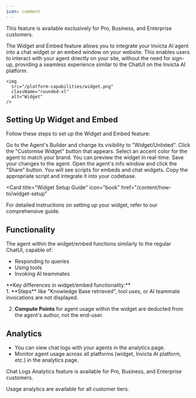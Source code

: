 ```yaml
---
icon: comment
---
```


<Info>
  This feature is available exclusively for Pro, Business, and Enterprise
  customers.
</Info>

The Widget and Embed feature allows you to integrate your Invicta AI agent into a
chat widget or an embed window on your website. This enables users to interact with
your agent directly on your site, without the need for sign-up, providing a seamless
experience similar to the ChatUI on the Invicta AI platform.

    <img
      src="/platform-capabilities/widget.png"
      className="rounded-xl"
      alt="Widget"
    />

## Setting Up Widget and Embed

Follow these steps to set up the Widget and Embed feature:

<Steps>
  <Step title="Change Agent Visibility">
    Go to the Agent's Builder and change its visibility to "Widget/Unlisted".
  </Step>
  <Step title="Customize Widget">
    Click the "Customise Widget" button that appears. Select an accent color for
    the agent to match your brand. You can preview the widget in real-time.
  </Step>
  <Step title="Save the Agent">Save your changes to the agent.</Step>
  <Step title="Access Share Options">
    Open the agent's info window and click the "Share" button.
  </Step>
  <Step title="Copy Integration Scripts">
    You will see scripts for embeds and chat widgets. Copy the appropriate
    script and integrate it into your codebase.
  </Step>
</Steps>

<Card
  title="Widget Setup Guide"
  icon="book"
  href="/content/how-to/widget-setup"
>
  For detailed instructions on setting up your widget, refer to our
  comprehensive guide.
</Card>

## Functionality

The agent within the widget/embed functions similarly to the regular ChatUI, capable of:

- Responding to queries
- Using tools
- Invoking AI teammates

<Note>
  **Key differences in widget/embed functionality:** <br />
  1. **Steps** like "Knowledge Base retrieved", tool uses, or AI teammate invocations
  are not displayed.

  2. **Compute Points** for agent usage within the widget are deducted from the agent's
  author, not the end-user.
</Note>

## Analytics

- You can view chat logs with your agents in the analytics page.
- Monitor agent usage across all platforms (widget, Invicta AI platform, etc.) in the analytics page.

<Info>
  Chat Logs Analytics feature is available for Pro, Business, and Enterprise
  customers.
</Info>

<Check>Usage analytics are available for all customer tiers.</Check>
